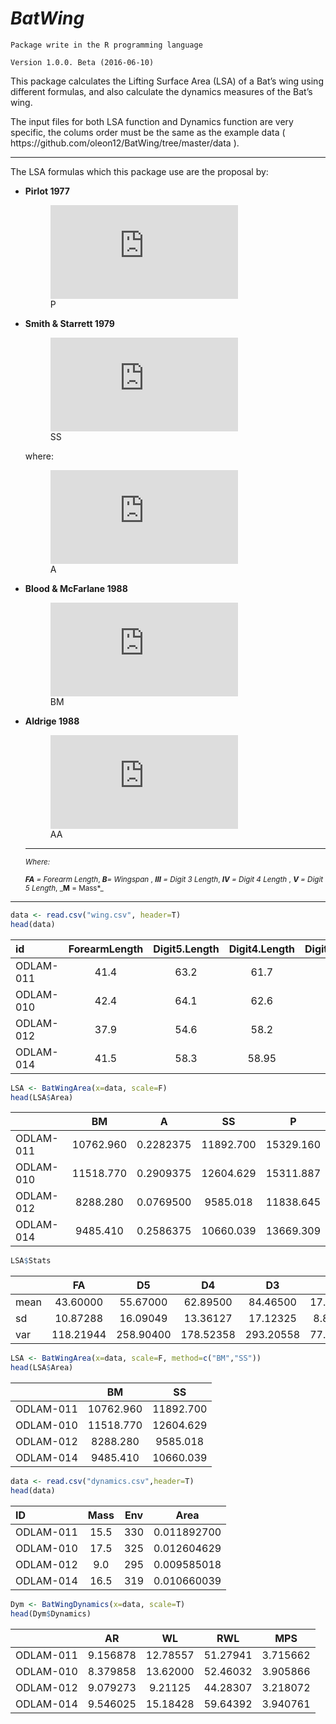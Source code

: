 # *BatWing*

```
Package write in the R programming language
```
```
Version 1.0.0. Beta (2016-06-10)
```


This package calculates the Lifting Surface Area (LSA) of a Bat's wing using different formulas, and also calculate the dynamics measures of the Bat's wing.

The input files for both LSA function and Dynamics function are very specific, the colums order must be the same as the example data ( https://github.com/oleon12/BatWing/tree/master/data ).

___

The LSA formulas which this package use are the proposal by:

- **Pirlot 1977**
  
  ![P](https://latex.codecogs.com/gif.latex?LSA%20%3D%200.735%20*B%20*V)
- **Smith & Starrett 1979**
  
  ![SS](https://latex.codecogs.com/gif.latex?LSA%20%3D%202*%5B%28FA*V%29&plus;%5Cfrac%7B1%7D%7B2%7D%20*%28cos%28%5Calpha%20%29*III%20*IV%29&plus;%5Cfrac%7B1%7D%7B2%7D*%28sin%28%5Calpha%29*IV%20*V%29%5D)

  where:

  ![A](https://latex.codecogs.com/gif.latex?%5Calpha%20%3D%20arctan%28%5Cfrac%7BV%7D%7BIII%7D%29)

- **Blood & McFarlane 1988**

  ![BM](https://latex.codecogs.com/gif.latex?LSA%20%3D%202%20*%20%5B%28FA*V%29&plus;%5Cfrac%7B1%7D%7B2%7D*%28V*III%29%5D)

- **Aldrige 1988**

  ![AA](https://latex.codecogs.com/gif.latex?LSA%20%3D%20%282.85*10%5E%7B-3%7D%29*M%5E%7B%5Cfrac%7B2%7D%7B3%7D%7D)

   ___
 
   <sup>*Where:*

   <sup> _**FA** = Forearm Length_, _**B**= Wingspan_ 
   , _**III** = Digit 3 Length_, _**IV** = Digit 4 Length_
   , _**V** = Digit 5 Length_, _**M** = Mass*_
   
___


```r
data <- read.csv("wing.csv", header=T)
head(data)
```
|id|ForearmLength|Digit5.Length|Digit4.Length|Digit3.Length|Mass|Wingspan|
|:---|:---:|:---:|:---:|:---:|:---:|:---:|
|ODLAM-011|41.4|63.2|61.7|87.5|15.5|330|
|ODLAM-010|42.4|64.1|62.6|94.9|17.5|325|
|ODLAM-012|37.9|54.6|58.2|76.0|9|295|
|ODLAM-014|41.5|58.3|58.95|79.7|16.5|319|

```r
LSA <- BatWingArea(x=data, scale=F)
head(LSA$Area)
```

||BM|A|SS|P|
|:---|:---:|:---:|:---:|:---:|
|ODLAM-011|10762.960|0.2282375|11892.700|15329.160|
|ODLAM-010|11518.770|0.2909375|12604.629|15311.887|
|ODLAM-012|8288.280|0.0769500|9585.018|11838.645|
|ODLAM-014|9485.410|0.2586375|10660.039|13669.309|

```r
LSA$Stats
```

||FA|D5|D4|D3|M|Env|BM|A|SS|P|
|:---|:---:|:---:|:---:|:---:|:---:|:---:|:---:|:---:|:---:|:---:|
|mean|43.60000|55.67000|62.89500|84.46500|17.750000|337.30000|10021.071|0.3657263|11733.002|14470.143|
|sd|10.87288|16.09049|13.36127|17.12325|8.813657|77.11326|4945.237|0.4191581|5577.896|7309.019|
|var|118.21944|258.90400|178.52358|293.20558|77.680556|5946.45556|24455364.257|0.1756935|31112928.033|53421752.534|

```r
LSA <- BatWingArea(x=data, scale=F, method=c("BM","SS"))
head(LSA$Area)
```

||BM|SS|
|:---|:---:|:---:|
|ODLAM-011|10762.960|11892.700|
|ODLAM-010|11518.770|12604.629|
|ODLAM-012|8288.280|9585.018|
|ODLAM-014|9485.410|10660.039|

```r
data <- read.csv("dynamics.csv",header=T)
head(data)
```

|ID|Mass|Env|Area|
|:---|:---:|:---:|:---:|
|ODLAM-011|15.5|330|0.011892700|
|ODLAM-010|17.5|325|0.012604629|
|ODLAM-012|9.0|295|0.009585018|
|ODLAM-014| 16.5 |319| 0.010660039

```r
Dym <- BatWingDynamics(x=data, scale=T)
head(Dym$Dynamics)
```

||AR   |    WL    |   RWL  |    MPS|
|:---|:---:|:---:|:---:|:---:|
|ODLAM-011  |9.156878| 12.78557 | 51.27941 |3.715662|
|ODLAM-010  |8.379858 |13.62000  |52.46032| 3.905866|
|ODLAM-012 | 9.079273 | 9.21125 | 44.28307| 3.218072|
|ODLAM-014|  9.546025 |15.18428 | 59.64392 |3.940761|
